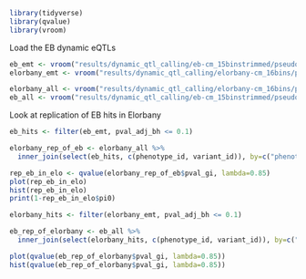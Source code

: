```r
library(tidyverse)
library(qvalue)
library(vroom)
```

Load the EB dynamic eQTLs 
```r
eb_emt <- vroom("results/dynamic_qtl_calling/eb-cm_15binstrimmed/pseudobulk_tmm/nipals/10clpcs/tensorqtl_interactions.cis_qtl_top_assoc.txt.gz")
elorbany_emt <- vroom("results/dynamic_qtl_calling/elorbany-cm_16bins/pseudobulk_tmm/5clpcs/tensorqtl_interactions.cis_qtl_top_assoc.txt.gz")

elorbany_all <- vroom("results/dynamic_qtl_calling/elorbany-cm_16bins/pseudobulk_tmm/5clpcs/tensorqtl_interactions.all.tsv")
eb_all <- vroom("results/dynamic_qtl_calling/eb-cm_15binstrimmed/pseudobulk_tmm/nipals/10clpcs/tensorqtl_interactions.all.tsv")
```

Look at replication of EB hits in Elorbany
```r
eb_hits <- filter(eb_emt, pval_adj_bh <= 0.1)

elorbany_rep_of_eb <- elorbany_all %>%
  inner_join(select(eb_hits, c(phenotype_id, variant_id)), by=c("phenotype_id", "variant_id"))

rep_eb_in_elo <- qvalue(elorbany_rep_of_eb$pval_gi, lambda=0.85)
plot(rep_eb_in_elo)
hist(rep_eb_in_elo)
print(1-rep_eb_in_elo$pi0)
```
```r
elorbany_hits <- filter(elorbany_emt, pval_adj_bh <= 0.1)

eb_rep_of_elorbany <- eb_all %>%
  inner_join(select(elorbany_hits, c(phenotype_id, variant_id)), by=c("phenotype_id", "variant_id"))

plot(qvalue(eb_rep_of_elorbany$pval_gi, lambda=0.85))
hist(qvalue(eb_rep_of_elorbany$pval_gi, lambda=0.85))
```
